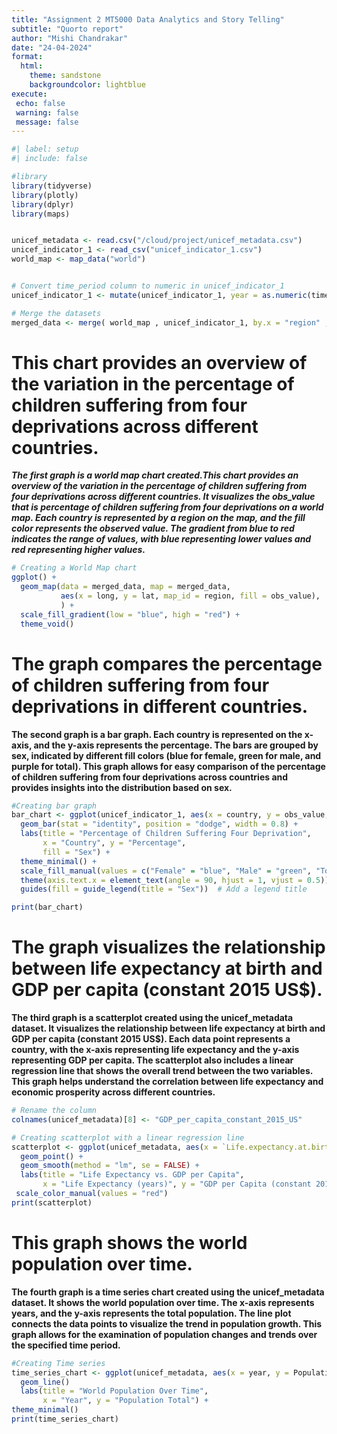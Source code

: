 ```yaml
---
title: "Assignment 2 MT5000 Data Analytics and Story Telling"
subtitle: "Quorto report"
author: "Mishi Chandrakar"
date: "24-04-2024"
format:
  html:
    theme: sandstone
    backgroundcolor: lightblue
execute:
 echo: false
 warning: false
 message: false
---
```


```r
#| label: setup
#| include: false

#library
library(tidyverse)
library(plotly)
library(dplyr)
library(maps)


unicef_metadata <- read.csv("/cloud/project/unicef_metadata.csv")
unicef_indicator_1 <- read_csv("unicef_indicator_1.csv")
world_map <- map_data("world")


# Convert time_period column to numeric in unicef_indicator_1
unicef_indicator_1 <- mutate(unicef_indicator_1, year = as.numeric(time_period))

# Merge the datasets
merged_data <- merge( world_map , unicef_indicator_1, by.x = "region" , by.y ="country" , all.x = TRUE)
```
# This chart provides an overview of the variation in the percentage of children suffering from four deprivations across different countries.

***The first graph is a world map chart created.This chart provides an overview of the variation in the percentage of children suffering from four deprivations across different countries. It visualizes the obs_value that is percentage of children suffering from four deprivations on a world map. Each country is represented by a region on the map, and the fill color represents the observed value. The gradient from blue to red indicates the range of values, with blue representing lower values and red representing higher values.***
```r
# Creating a World Map chart
ggplot() +
  geom_map(data = merged_data, map = merged_data,
           aes(x = long, y = lat, map_id = region, fill = obs_value),
           ) +
  scale_fill_gradient(low = "blue", high = "red") +
  theme_void()

```
# The graph compares the percentage of children suffering from four deprivations in different countries.

**The second graph is a bar graph. Each country is represented on the x-axis, and the y-axis represents the percentage. The bars are grouped by sex, indicated by different fill colors (blue for female, green for male, and purple for total). This graph allows for easy comparison of the percentage of children suffering from four deprivations across countries and provides insights into the distribution based on sex.**
```r
#Creating bar graph
bar_chart <- ggplot(unicef_indicator_1, aes(x = country, y = obs_value, fill = sex)) +
  geom_bar(stat = "identity", position = "dodge", width = 0.8) +
  labs(title = "Percentage of Children Suffering Four Deprivation",
       x = "Country", y = "Percentage",
       fill = "Sex") +
  theme_minimal() +
  scale_fill_manual(values = c("Female" = "blue", "Male" = "green", "Total" = "purple")) +
  theme(axis.text.x = element_text(angle = 90, hjust = 1, vjust = 0.5)) +  # Rotate x-axis labels vertically
  guides(fill = guide_legend(title = "Sex"))  # Add a legend title

print(bar_chart)
```
# The graph visualizes the relationship between life expectancy at birth and GDP per capita (constant 2015 US$).

**The third graph is a scatterplot created using the unicef_metadata dataset. It visualizes the relationship between life expectancy at birth and GDP per capita (constant 2015 US$). Each data point represents a country, with the x-axis representing life expectancy and the y-axis representing GDP per capita. The scatterplot also includes a linear regression line that shows the overall trend between the two variables. This graph helps understand the correlation between life expectancy and economic prosperity across different countries.**
```r
# Rename the column
colnames(unicef_metadata)[8] <- "GDP_per_capita_constant_2015_US"

# Creating scatterplot with a linear regression line
scatterplot <- ggplot(unicef_metadata, aes(x = `Life.expectancy.at.birth..total..years.`, y = GDP_per_capita_constant_2015_US)) +
  geom_point() +
  geom_smooth(method = "lm", se = FALSE) +
  labs(title = "Life Expectancy vs. GDP per Capita",
       x = "Life Expectancy (years)", y = "GDP per Capita (constant 2015 US$)") +
 scale_color_manual(values = "red")
print(scatterplot)
```
# This graph shows the world population over time.

**The fourth graph is a time series chart created using the unicef_metadata dataset. It shows the world population over time. The x-axis represents years, and the y-axis represents the total population. The line plot connects the data points to visualize the trend in population growth. This graph allows for the examination of population changes and trends over the specified time period.**
```r
#Creating Time series
time_series_chart <- ggplot(unicef_metadata, aes(x = year, y = Population..total)) +
  geom_line()
  labs(title = "World Population Over Time",
       x = "Year", y = "Population Total") +
theme_minimal()  
print(time_series_chart)
```



